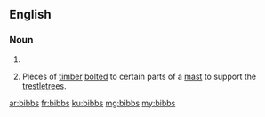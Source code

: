 {{also|Bibbs}}
==English==

===Noun===
{{head|en|noun plural form}}

# {{plural of|bibb|lang=en}}
# {{context|nautical|lang=en}} Pieces of [[timber]] [[bolt]]ed to certain parts of a [[mast]] to support the [[trestletree]]s.

[[ar:bibbs]]
[[fr:bibbs]]
[[ku:bibbs]]
[[mg:bibbs]]
[[my:bibbs]]